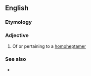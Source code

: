 ==English==

===Etymology===
{{suffix|en|homoheptamer|ic}}

===Adjective===
{{en-adj|-}}

# Of or pertaining to a [[homoheptamer]]

===See also===
* {{l|en|heteroheptameric}}